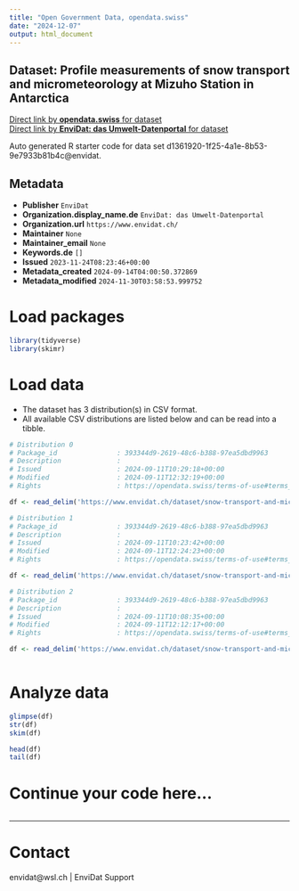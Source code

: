 ```yaml
---
title: "Open Government Data, opendata.swiss"
date: "2024-12-07"
output: html_document
---
```


## Dataset: Profile measurements of snow transport and micrometeorology at Mizuho Station in Antarctica



[Direct link by **opendata.swiss** for dataset](https://opendata.swiss/de/dataset/profile-measurements-of-snow-transport-and-micrometeorology-at-mizuho-station-in-antarctica)<br>
[Direct link by **EnviDat: das Umwelt-Datenportal** for dataset](https://www.envidat.ch/#/metadata/snow-transport-and-micrometeo-antarctica)

Auto generated R starter code for data set d1361920-1f25-4a1e-8b53-9e7933b81b4c@envidat.

## Metadata

- **Publisher** `EnviDat`
- **Organization.display_name.de** `EnviDat: das Umwelt-Datenportal`
- **Organization.url** `https://www.envidat.ch/`
- **Maintainer** `None`
- **Maintainer_email** `None`
- **Keywords.de** `[]`
- **Issued** `2023-11-24T08:23:46+00:00`
- **Metadata_created** `2024-09-14T04:00:50.372869`
- **Metadata_modified** `2024-11-30T03:58:53.999752`


# Load packages

```r

library(tidyverse)
library(skimr)

```

# Load data

-   The dataset has 3 distribution(s) in CSV format.
-   All available CSV distributions are listed below and can be read into a tibble.

```r

# Distribution 0
# Package_id               : 393344d9-2619-48c6-b388-97ea5dbd9963
# Description              : 
# Issued                   : 2024-09-11T10:29:18+00:00
# Modified                 : 2024-09-11T12:32:19+00:00
# Rights                   : https://opendata.swiss/terms-of-use#terms_open

df <- read_delim('https://www.envidat.ch/dataset/snow-transport-and-micrometeo-antarctica/resource/6ecbdbae-df2e-47d2-9ce2-a089438acf71')

# Distribution 1
# Package_id               : 393344d9-2619-48c6-b388-97ea5dbd9963
# Description              : 
# Issued                   : 2024-09-11T10:23:42+00:00
# Modified                 : 2024-09-11T12:24:23+00:00
# Rights                   : https://opendata.swiss/terms-of-use#terms_open

df <- read_delim('https://www.envidat.ch/dataset/snow-transport-and-micrometeo-antarctica/resource/4c10be24-c780-4b90-ad6c-3ed73d29631e')

# Distribution 2
# Package_id               : 393344d9-2619-48c6-b388-97ea5dbd9963
# Description              : 
# Issued                   : 2024-09-11T10:08:35+00:00
# Modified                 : 2024-09-11T12:12:17+00:00
# Rights                   : https://opendata.swiss/terms-of-use#terms_open

df <- read_delim('https://www.envidat.ch/dataset/snow-transport-and-micrometeo-antarctica/resource/77b58471-e490-4c6b-b294-93d87cc7e8c5')



```

# Analyze data

```r

glimpse(df)
str(df)
skim(df)

head(df)
tail(df)

```

# Continue your code here...

```r

```

------------------------------------------------------------------------

# Contact

envidat@wsl.ch | EnviDat Support
